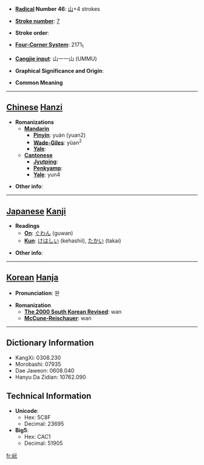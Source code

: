 * '''[[Wiktionary:Chinese radical index| Radical]] Number 46''': [[Wiktionary:Chinese radical index 山|山]]+4 strokes

* '''[[Wiktionary:Chinese total strokes index|Stroke number]]''': [[Wiktionary:Chinese total strokes index 7|7]]

* '''Stroke order''': 

* '''[[Wiktionary:Chinese four corner index|Four-Corner System]]''': 2171<sub>1</sub>

* '''[[Wiktionary:Chinese Cangjie index|Cangjie input]]''': 山一一山 (UMMU)

* '''Graphical Significance and Origin''': 

* '''Common Meaning'''

----

== [[Chinese]] [[Hanzi]] ==

* '''Romanizations'''
** '''[[Mandarin]]'''
*** '''[[Pinyin]]''': yuán (yuan2)
*** '''[[Wade-Giles]]''': yüan<sup>2</sup>
*** '''[[Yale]]''': 
** '''[[Cantonese]]'''
*** '''[[Jyutping]]''':
*** '''[[Penkyamp]]''': 
*** '''[[Yale]]''': yun4

* '''Other info''': 

----

== [[Japanese]] [[Kanji]] ==

* '''Readings'''
** '''[[On]]''': [[ぐわん]] (guwan)
** '''[[Kun]]''': [[けはしい]] (kehashii), [[たかい]] (takai)

* '''Other info''':  

----

== [[Korean]] [[Hanja]] ==

* '''Pronunciation''': 완

* '''Romanization'''
** '''[[The 2000 South Korean Revised Romanization|The 2000 South Korean Revised]]''': wan
** '''[[McCune-Reischauer]]''': wan

----

== Dictionary Information ==

* KangXi: 0308.230
* Morobashi: 07935
* Dae Jaweon: 0608.040
* Hanyu Da Zidian: 10762.090

== Technical Information ==

* '''Unicode''':
** Hex: 5C8F
** Decimal: 23695
* '''Big5''':
** Hex: CAC1
** Decimal: 51905

[[fr:岏]]